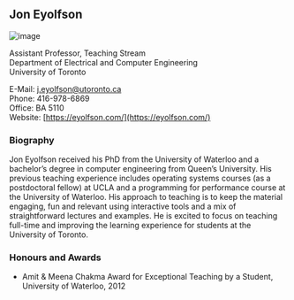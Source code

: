## Jon Eyolfson

![image](./images/eyolfson.jpg)

Assistant Professor, Teaching Stream<br/>
Department of Electrical and Computer Engineering<br/>
University of Toronto

E-Mail: [j.eyolfson@utoronto.ca](mailto:j.eyolfson@utoronto.ca)<br/>
Phone: 416-978-6869<br/>
Office: BA 5110<br/>
Website: [https://eyolfson.com/](https://eyolfson.com/)

### Biography

Jon Eyolfson received his PhD from the University of Waterloo and a bachelor’s degree in computer engineering from Queen’s University. His previous teaching experience includes operating systems courses (as a postdoctoral fellow) at UCLA and a programming for performance course at the University of Waterloo. His approach to teaching is to keep the material engaging, fun and relevant using interactive tools and a mix of straightforward lectures and examples. He is excited to focus on teaching full-time and improving the learning experience for students at the University of Toronto.

### Honours and Awards

- Amit & Meena Chakma Award for Exceptional Teaching by a Student, University of Waterloo, 2012
